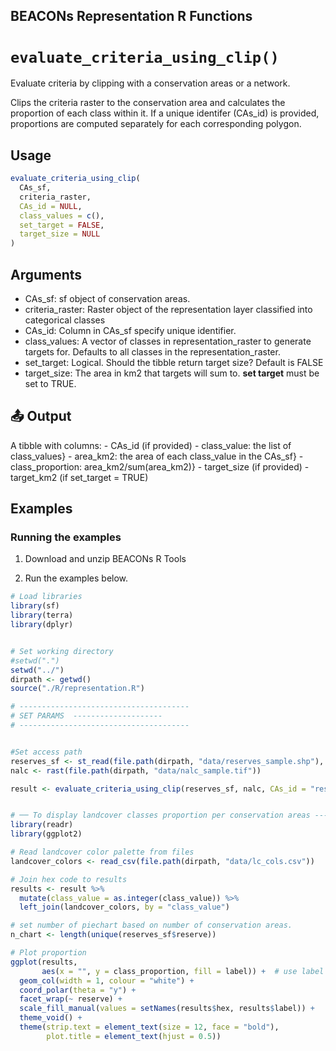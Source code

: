 ## BEACONs Representation R Functions

# `evaluate_criteria_using_clip()`

Evaluate criteria by clipping with a conservation areas or a network.

Clips the criteria raster to the conservation area and calculates the proportion of each class within it. If a unique identifer (CAs_id) is provided, proportions are computed separately for each corresponding polygon. 

## Usage
```r
evaluate_criteria_using_clip(
  CAs_sf, 
  criteria_raster, 
  CAs_id = NULL, 
  class_values = c(), 
  set_target = FALSE, 
  target_size = NULL
)
```
## Arguments
- CAs_sf: sf object of conservation areas.
- criteria_raster: Raster object of the representation layer classified into categorical classes
- CAs_id: Column in CAs_sf specify unique identifier. 
- class_values: A vector of classes in representation_raster to generate targets for. Defaults to all classes in the representation_raster.
- set_target: Logical. Should the tibble return target size? Default is FALSE
- target_size: The area in km2 that targets will sum to. **set target** must be set to TRUE. 

## 📤 Output
A tibble with columns: 
 - CAs_id (if provided)
 - class_value: the list of class_values}
 - area_km2: the area of each class_value in the CAs_sf}
 - class_proportion: area_km2/sum(area_km2)}
 - target_size (if provided)
 - target_km2 (if set_target = TRUE)


## Examples
### Running the examples


1. Download and unzip BEACONs R Tools 

2. Run the examples below.

```r
# Load libraries
library(sf)
library(terra)
library(dplyr)


# Set working directory
#setwd(".")
setwd("../")
dirpath <- getwd()
source("./R/representation.R")

# --------------------------------------
# SET PARAMS  --------------------
# --------------------------------------


#Set access path 
reserves_sf <- st_read(file.path(dirpath, "data/reserves_sample.shp"), quiet = TRUE)
nalc <- rast(file.path(dirpath, "data/nalc_sample.tif"))

result <- evaluate_criteria_using_clip(reserves_sf, nalc, CAs_id = "reserve")


# ── To display landcover classes proportion per conservation areas ------------
library(readr)
library(ggplot2)

# Read landcover color palette from files
landcover_colors <- read_csv(file.path(dirpath, "data/lc_cols.csv"))

# Join hex code to results
results <- result %>%
  mutate(class_value = as.integer(class_value)) %>%
  left_join(landcover_colors, by = "class_value")

# set number of piechart based on number of conservation areas.
n_chart <- length(unique(reserves_sf$reserve))

# Plot proportion
ggplot(results,
       aes(x = "", y = class_proportion, fill = label)) +  # use label for legend
  geom_col(width = 1, colour = "white") +
  coord_polar(theta = "y") +
  facet_wrap(~ reserve) +
  scale_fill_manual(values = setNames(results$hex, results$label)) +
  theme_void() +
  theme(strip.text = element_text(size = 12, face = "bold"),
        plot.title = element_text(hjust = 0.5))
        
        
```
